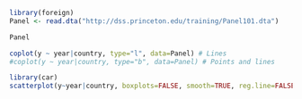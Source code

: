 ```r
library(foreign)
Panel <- read.dta("http://dss.princeton.edu/training/Panel101.dta")
```
```r
Panel
```

```r
coplot(y ~ year|country, type="l", data=Panel) # Lines
#coplot(y ~ year|country, type="b", data=Panel) # Points and lines
```

```r
library(car)
scatterplot(y~year|country, boxplots=FALSE, smooth=TRUE, reg.line=FALSE, data=Panel)
```

